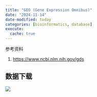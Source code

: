 ```yaml
---
title: "GEO (Gene Expression Omnibus)"
date: "2024-11-14"
date-modified: today
categories: [bioinformatics, database]
execute: 
  cache: true
---
```


参考资料

1.  <https://www.ncbi.nlm.nih.gov/gds>

## 数据下载

![](images/clipboard-3726766082.png)
